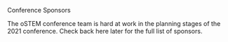 
<SiteLayout title="Schedule">

<div className="border-b-4 border-mulberry border-solid pb-4 mb-4 text-center">
    <p className="text-5xl font-display font-black">
        Conference Sponsors
    </p>
</div>

The oSTEM conference team is hard at work in the planning stages of the 2021
conference. Check back here later for the full list of sponsors.

</SiteLayout>
